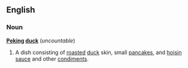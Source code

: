 {{rfd}}

== English ==
{{wikipedia}}
=== Noun ===
'''[[Peking]] [[duck]]''' (''uncountable'')

# A dish consisting of [[roast]]ed [[duck]] skin, small [[pancake]]s, and [[hoisin sauce]] and other [[condiment]]s.